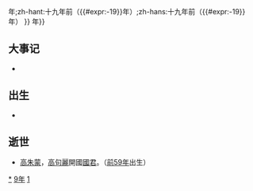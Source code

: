 {{noteTA
|1=zh:{{#expr:{{CURRENTYEAR}}-19}}年;zh-hant:十九年前（{{#expr:{{CURRENTYEAR}}-19}}年）;zh-hans:十九年前（{{#expr:{{CURRENTYEAR}}-19}}年）
}}
{{not|{{#expr:{{CURRENTYEAR}}-19}}年}}
{{yearTOC|-19|西汉'''[[鸿嘉|鸿嘉]]二年'''}}

== 大事记 ==
*

== 出生 ==
*

== 逝世 ==
{{Wikisource year mention}}
*[[高朱蒙|高朱蒙]]，[[高句麗|高句麗]]開國[[國君|國君]]。（[[前59年|前59年]]出生）

[[Category:前19年|*]]
[[Category:前10年代|9年]]
[[Category:前1世纪各年|1]]